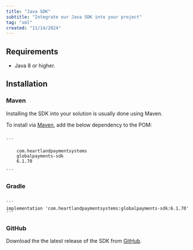 ```yaml
---
title: "Java SDK"
subtitle: "Integrate our Java SDK into your project"
tag: "xml"
created: "11/14/2024"
---
```

## Requirements

* Java 8 or higher.

## Installation

### Maven

Installing the SDK into your solution is usually done using Maven.

To install via [Maven](https://maven.apache.org/guides/introduction/introduction-to-dependency-mechanism.html), add the below dependency to the POM:

<Code id="XML" title="" language="XML" active>
```
<dependency>
    <groupId>com.heartlandpaymentsystems</groupId>
    <artifactId>globalpayments-sdk</artifactId>
    <version>6.1.70</version>
</dependency>
```
</Code>

### Gradle

<Code id="XML" title="" language="XML" active>
```
implementation 'com.heartlandpaymentsystems:globalpayments-sdk:6.1.70'
```
</Code>

### GitHub

Download the the latest release of the SDK from [GitHub](https://github.com/globalpayments/java-sdk).
